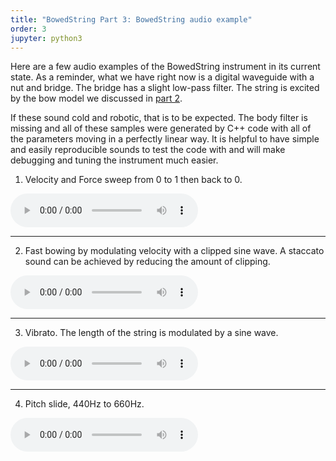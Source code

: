 ```yaml
---
title: "BowedString Part 3: BowedString audio example"
order: 3
jupyter: python3
---
```


Here are a few audio examples of the BowedString instrument in its current state. As a reminder, what we have right now is a digital waveguide with a nut and bridge. The bridge has a slight low-pass filter. The string is excited by the bow model we discussed in [part 2](./bow_table.qmd).

If these sound cold and robotic, that is to be expected. The body filter is missing and all of these samples were generated by C++ code with all of the parameters moving in a perfectly linear way. It is helpful to have simple and easily reproducible sounds to test the code with and will make debugging and tuning the instrument much easier.

1. Velocity and Force sweep from 0 to 1 then back to 0.

<html>
<audio controls>
  <source src="../assets/velocity_sweep.wav" type="audio/wav">
</audio></html>

---

2. Fast bowing by modulating velocity with a clipped sine wave. A staccato sound can be achieved by reducing the amount of clipping.

<html>
<audio controls>
  <source src="../assets/fast_note.wav" type="audio/wav">
</audio></html>

---

3. Vibrato. The length of the string is modulated by a sine wave.

<html>
<audio controls>
  <source src="../assets/vibrato.wav" type="audio/wav">
</audio></html>

---

4. Pitch slide, 440Hz to 660Hz.

<html>
<audio controls>
  <source src="../assets/pitchslide.wav" type="audio/wav">
</audio></html>
